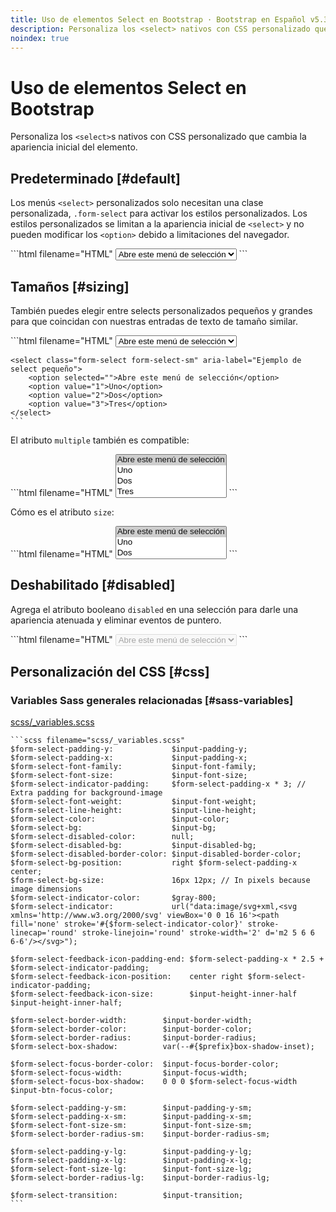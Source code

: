 ```yaml
---
title: Uso de elementos Select en Bootstrap · Bootstrap en Español v5.3
description: Personaliza los <select> nativos con CSS personalizado que cambia la apariencia inicial del elemento.
noindex: true
---
```


# Uso de elementos Select en Bootstrap

Personaliza los `<select>`s nativos con CSS personalizado que cambia la apariencia inicial del elemento.

<MainBanner />

Predeterminado [#default]
--------------------------

Los menús `<select>` personalizados solo necesitan una clase personalizada, `.form-select` para activar los estilos personalizados. Los estilos personalizados se limitan a la apariencia inicial de `<select>` y no pueden modificar los `<option>` debido a limitaciones del navegador.

<DemoIframe path="/demos/bootstrap/5.3/forms/select/default.html">
    ```html filename="HTML"
    <select class="form-select" aria-label="Ejemplo de select predeterminado">
        <option selected="">Abre este menú de selección</option>
        <option value="1">Uno</option>
        <option value="2">Dos</option>
        <option value="3">Tres</option>
    </select>
    ```
</DemoIframe>

Tamaños [#sizing]
------------------

También puedes elegir entre selects personalizados pequeños y grandes para que coincidan con nuestras entradas de texto de tamaño similar.

<DemoIframe path="/demos/bootstrap/5.3/forms/select/sizing-1.html">
    ```html filename="HTML"
    <select class="form-select form-select-lg mb-3" aria-label="Ejemplo de select grande">
        <option selected="">Abre este menú de selección</option>
        <option value="1">Uno</option>
        <option value="2">Dos</option>
        <option value="3">Tres</option>
    </select>

    <select class="form-select form-select-sm" aria-label="Ejemplo de select pequeño">
        <option selected="">Abre este menú de selección</option>
        <option value="1">Uno</option>
        <option value="2">Dos</option>
        <option value="3">Tres</option>
    </select>
    ```
</DemoIframe>

El atributo `multiple` también es compatible:

<DemoIframe path="/demos/bootstrap/5.3/forms/select/sizing-2.html">
    ```html filename="HTML"
    <select class="form-select" multiple="" aria-label="Ejemplo de selección múltiple">
        <option selected="">Abre este menú de selección</option>
        <option value="1">Uno</option>
        <option value="2">Dos</option>
        <option value="3">Tres</option>
    </select>
    ```
</DemoIframe>

Cómo es el atributo `size`:

<DemoIframe path="/demos/bootstrap/5.3/forms/select/sizing-3.html">
    ```html filename="HTML"
    <select class="form-select" size="3" aria-label="Ejemplo de select tamaño 3">
        <option selected="">Abre este menú de selección</option>
        <option value="1">Uno</option>
        <option value="2">Dos</option>
        <option value="3">Tres</option>
    </select>
    ```
</DemoIframe>

Deshabilitado [#disabled]
--------------------------

Agrega el atributo booleano `disabled` en una selección para darle una apariencia atenuada y eliminar eventos de puntero.

<DemoIframe path="/demos/bootstrap/5.3/forms/select/disabled.html">
    ```html filename="HTML"
    <select class="form-select" aria-label="Ejemplo de select deshabilitado" disabled="">
        <option selected="">Abre este menú de selección</option>
        <option value="1">Uno</option>
        <option value="2">Dos</option>
        <option value="3">Tres</option>
    </select>
    ```
</DemoIframe>

Personalización del CSS [#css]
-----------

<ContentSuggestion />

### Variables Sass generales relacionadas [#sass-variables]

[scss/_variables.scss](https://github.com/twbs/bootstrap/blob/v5.3.2/scss/_variables.scss)

    ```scss filename="scss/_variables.scss"
    $form-select-padding-y:             $input-padding-y;
    $form-select-padding-x:             $input-padding-x;
    $form-select-font-family:           $input-font-family;
    $form-select-font-size:             $input-font-size;
    $form-select-indicator-padding:     $form-select-padding-x * 3; // Extra padding for background-image
    $form-select-font-weight:           $input-font-weight;
    $form-select-line-height:           $input-line-height;
    $form-select-color:                 $input-color;
    $form-select-bg:                    $input-bg;
    $form-select-disabled-color:        null;
    $form-select-disabled-bg:           $input-disabled-bg;
    $form-select-disabled-border-color: $input-disabled-border-color;
    $form-select-bg-position:           right $form-select-padding-x center;
    $form-select-bg-size:               16px 12px; // In pixels because image dimensions
    $form-select-indicator-color:       $gray-800;
    $form-select-indicator:             url("data:image/svg+xml,<svg xmlns='http://www.w3.org/2000/svg' viewBox='0 0 16 16'><path fill='none' stroke='#{$form-select-indicator-color}' stroke-linecap='round' stroke-linejoin='round' stroke-width='2' d='m2 5 6 6 6-6'/></svg>");
    
    $form-select-feedback-icon-padding-end: $form-select-padding-x * 2.5 + $form-select-indicator-padding;
    $form-select-feedback-icon-position:    center right $form-select-indicator-padding;
    $form-select-feedback-icon-size:        $input-height-inner-half $input-height-inner-half;
    
    $form-select-border-width:        $input-border-width;
    $form-select-border-color:        $input-border-color;
    $form-select-border-radius:       $input-border-radius;
    $form-select-box-shadow:          var(--#{$prefix}box-shadow-inset);
    
    $form-select-focus-border-color:  $input-focus-border-color;
    $form-select-focus-width:         $input-focus-width;
    $form-select-focus-box-shadow:    0 0 0 $form-select-focus-width $input-btn-focus-color;
    
    $form-select-padding-y-sm:        $input-padding-y-sm;
    $form-select-padding-x-sm:        $input-padding-x-sm;
    $form-select-font-size-sm:        $input-font-size-sm;
    $form-select-border-radius-sm:    $input-border-radius-sm;
    
    $form-select-padding-y-lg:        $input-padding-y-lg;
    $form-select-padding-x-lg:        $input-padding-x-lg;
    $form-select-font-size-lg:        $input-font-size-lg;
    $form-select-border-radius-lg:    $input-border-radius-lg;
    
    $form-select-transition:          $input-transition;
    ```